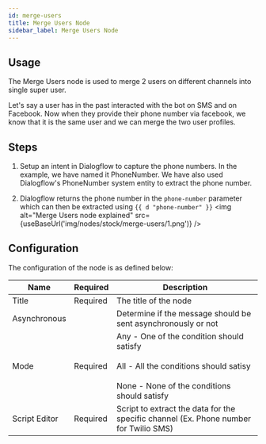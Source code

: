 ```yaml
---
id: merge-users
title: Merge Users Node
sidebar_label: Merge Users Node
---
```



## Usage

The Merge Users node is used to merge 2 users on different channels into single super user.

Let's say a user has in the past interacted with the bot on SMS and on Facebook. Now when they provide their phone number via facebook, we know that it is the same user and we can merge the two user profiles.

## Steps

1. Setup an intent in Dialogflow to capture the phone numbers. In the example, we have named it PhoneNumber. We have also used Dialogflow's PhoneNumber system entity to extract the phone number.

2. Dialogflow returns the phone number in the ```phone-number``` parameter which can then be extracted using ```{{ d "phone-number" }}```
<img alt="Merge Users node explained" src={useBaseUrl('img/nodes/stock/merge-users/1.png')} />

## Configuration

The configuration of the node is as defined below:

| Name | Required |                      Description                                     |
| ------------- | -------- | -------------------------------------------------------------------- |
| Title         | Required | The title of the node                                                |
| Asynchronous  |          | Determine if the message should be sent asynchronously or not        |
| Mode          | Required | Any - One of the condition should satisfy<br></br>All - All the conditions should satisy<br></br>None - None of the conditions should satisfy|
| Script Editor | Required | Script to extract the data for the specific channel (Ex. Phone number for Twilio SMS) |